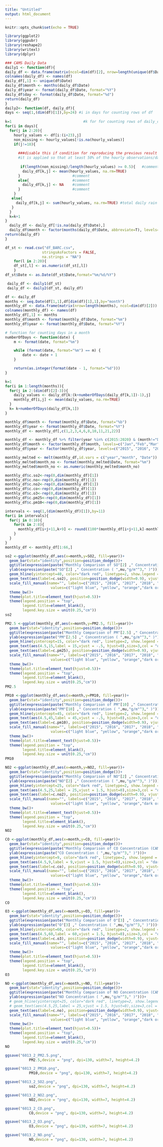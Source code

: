 ---
title: "Untitled"
output: html_document
---

```{r setup, include=FALSE}
knitr::opts_chunk$set(echo = TRUE)
```

```{r echo = FALSE}
library(ggplot2)
library(ggpubr)
library(reshape2)
library(writexl)
library(dplyr)
```
```{r}
### CAMS Daily Data
daily1 <- function(df){
daily_df <- data.frame(matrix(ncol=dim(df)[2], nrow=length(unique(df$Date))))
colnames(daily_df) <- names(df)
daily_df[,1] <- unique(df$Date)
daily_df$month <- months(daily_df$Date)
daily_df$year <- format(daily_df$Date, format="%Y")
daily_df$day <- format(daily_df$Date, format="%d")
return(daily_df)
}
daily2<- function(df, daily_df){
days <- seq(1,(dim(df)[1]),by=24) #i in days for counting rows of df
 
k=1                                 #k for for counting rows of daily_df
for(i in days){
  for(j in 2:20){
    hourly_values <- df[i:(i+23),j]
    non_missing <- hourly_values[!is.na(hourly_values)]
    if(j!=18){
      
      ###disable this if condition for reproducing the previous result
      #it is applied so that at least 50% of the hourly observations/day are available
      
       if(length(non_missing)/length(hourly_values) >= 0.5){   #comment
        daily_df[k,j] <- mean(hourly_values, na.rm=TRUE)
      }                        #comment
      else{                    #comment
        daily_df[k,j] <- NA    #comment
      }                        #comment
    }
   else{
     daily_df[k,j] <- sum(hourly_values, na.rm=TRUE) #total daily rain
   }
  }
  k=k+1
}
  daily_df <- daily_df[!is.na(daily_df$Date),]
  daily_df$month <- factor(months(daily_df$Date, abbreviate=T), levels=unique(months(daily_df$Date, abbreviate=T)))
return(daily_df)
}
```

```{r}
df_st <- read.csv("df_BARC.csv", 
                 stringsAsFactors = FALSE,
                 na.strings = "NA")
    for(l in 2:20){
    df_st[,l] <- as.numeric(df_st[,l])
    }
df_st$Date <- as.Date(df_st$Date,format="%m/%d/%Y")

 daily_df <- daily1(df_st)
 daily_df <- daily2(df_st, daily_df)
```


```{r}
df <- daily_df
months <- seq.Date(df[1,1],df[dim(df)[1],1],by="month")
monthly_df <- data.frame(matrix(nrow=length(months), ncol=dim(df)[2]))
colnames(monthly_df) <- names(df)
monthly_df[,1] <- months
monthly_df$month <- format(monthly_df$Date, format="%m")
monthly_df$year <- format(monthly_df$Date, format="%Y")
```

```{r}
# function for counting days in a month 
numberOfDays <- function(date) {
    m <- format(date, format="%m")

    while (format(date, format="%m") == m) {
        date <- date + 1
    }

    return(as.integer(format(date - 1, format="%d")))
}
```

```{r}
k=1
for(i in 1:length(months)){
  for(j in 2:(dim(df)[2]-3)){
    daily_values <- daily_df[k:(k+numberOfDays(daily_df[k,1])-1),j]
    monthly_df[i,j] <- mean(daily_values, na.rm=TRUE)
  }
  k= k+numberOfDays(daily_df[k,1])
}
```


```{r}
monthly_df$month <- format(monthly_df$Date, format="%b")
monthly_df$year <- format(monthly_df$Date, format="%Y")
monthly_df <- monthly_df[,c(1,2,3,4,6,8,10,11,21,22)]
```

```{r}
monthly_df <- monthly_df %>% filter(year %in% c(2015:2020) & (month!="Dec")) 
monthly_df$month <- factor(monthly_df$month, levels=c("Jan","Feb","Mar","Apr","May","Jun","Jul","Aug","Sep","Oct","Nov","Dec"))
monthly_df$year <- factor(monthly_df$year, levels=c("2015", "2016", "2017", "2018", "2019", "2020"))
```

```{r}
monthly_melted <- melt(monthly_df,id.vars = c("year","month", "Date"))
monthly_melted$month_no <- format(monthly_melted$Date, format="%m")
monthly_melted$month_no <- as.numeric(monthly_melted$month_no)

monthly_df$c.so2<-rep(0,dim(monthly_df)[1])
monthly_df$c.no<-rep(0,dim(monthly_df)[1])
monthly_df$c.no2<-rep(0,dim(monthly_df)[1])
monthly_df$c.co<-rep(0,dim(monthly_df)[1])
monthly_df$c.o3<-rep(0,dim(monthly_df)[1])
monthly_df$c.pm25<-rep(0,dim(monthly_df)[1])
monthly_df$c.pm10<-rep(0,dim(monthly_df)[1])
```

```{r}
intervals <- seq(1,(dim(monthly_df)[1]),by=11)
for(i in intervals){
  for(j in 0:10){
    for(k in 2:8){
      monthly_df[i+j+11,k+9] <- round((100*(monthly_df[i+j+11,k]-monthly_df[i+j,k])/monthly_df[i+j,k]),digits=0)
    }
  }
}
monthly_df <- monthly_df[1:66,]
```


```{r}
so2 <-ggplot(monthly_df,aes(x=month,y=SO2, fill=year))+
  geom_bar(stat="identity",position=position_dodge())+
  ggtitle(expression(paste("Monthly Comparison of SO"[2] ," Concentration (CAMS-2)")))+ xlab("Month")+ 
  ylab(expression(paste("SO"[2] ," Concentration ( ",mu,"g/m"^3," )")))+
  geom_hline(yintercept=40, color="dark red", linetype=2, show.legend = T)+geom_text(aes(4.5,40,label =40,vjust = 1.5, hjust=0),size=3,col = "dark red")+
  geom_text(aes(label=c.so2), position=position_dodge(width=0.9), vjust=-0.35, size=2)+
  scale_fill_manual(name="", labels=c("2015", "2016", "2017", "2018", "2019", "2020"),
                     values=c("light blue", "yellow", "orange","dark orange", "maroon","red"))+
  theme_bw()+
  theme(plot.title=element_text(hjust=0.5))+
  theme(legend.position = "top", 
        legend.title=element_blank(),
        legend.key.size = unit(0.25,"cm"))
so2
```
```{r}
PM2.5 <-ggplot(monthly_df,aes(x=month,y=PM2.5, fill=year))+
  geom_bar(stat="identity",position=position_dodge())+
  ggtitle(expression(paste("Monthly Comparison of PM"[2.5] ," Concentration (CAMS-2)")))+ xlab("Month")+ 
  ylab(expression(paste("PM"[2.5] ," Concentration ( ",mu,"g/m"^3," )")))+
  geom_hline(yintercept=15, color="dark red", linetype=2, show.legend = T)+
  geom_text(aes(4.5,15,label = 15,vjust = -.5, hjust=0),size=3,col = "dark red")+
  geom_text(aes(label=c.pm25), position=position_dodge(width=0.9), vjust=-0.35, size=2,col = "black")+
  scale_fill_manual(name="", labels=c("2015", "2016", "2017", "2018", "2019", "2020"),
                     values=c("light blue", "yellow", "orange","dark orange", "maroon","red"))+ylim(c(0,230))+
  theme_bw()+
  theme(plot.title=element_text(hjust=0.5))+
  theme(legend.position = "top", 
        legend.title=element_blank(),
        legend.key.size = unit(0.25,"cm"))
PM2.5
```

```{r}
PM10 <-ggplot(monthly_df,aes(x=month,y=PM10, fill=year))+
  geom_bar(stat="identity",position=position_dodge())+
  ggtitle(expression(paste("Monthly Comparison of PM"[10] ," Concentration (CAMS-2)")))+ xlab("Month")+ 
  ylab(expression(paste("PM"[10] ," Concentration ( ",mu,"g/m"^3," )")))+
  geom_hline(yintercept=45, color="dark red", linetype=2, show.legend = T)+
  geom_text(aes(4.5,45,label = 45,vjust = -.5, hjust=0),size=3,col = "dark red")+
  geom_text(aes(label=c.pm10), position=position_dodge(width=0.9), vjust=-0.35, size=2,col = "black")+
  scale_fill_manual(name="", labels=c("2015", "2016", "2017", "2018", "2019", "2020"),
                     values=c("light blue", "yellow", "orange","dark orange", "maroon","red"))+ylim(c(0,430))+
  theme_bw()+
  theme(plot.title=element_text(hjust=0.5))+
  theme(legend.position = "top", 
        legend.title=element_blank(),
        legend.key.size = unit(0.25,"cm"))
PM10
```


```{r}
NO2 <-ggplot(monthly_df,aes(x=month,y=NO2, fill=year))+
  geom_bar(stat="identity",position=position_dodge())+
  ggtitle(expression(paste("Monthly Comparison of NO"[2] ," Concentration (CAMS-2)")))+ xlab("Month")+ 
  ylab(expression(paste("NO"[2] ," Concentration ( ",mu,"g/m"^3," )")))+
  geom_hline(yintercept=25, color="dark red", linetype=2, show.legend = T)+
  geom_text(aes(4.5,25,label = 25,vjust = 1.5, hjust=0),size=3,col = "dark red")+
  geom_text(aes(label=c.no2), position=position_dodge(width=0.9), vjust=-0.35, size=2,col = "black")+
  scale_fill_manual(name="", labels=c("2015", "2016", "2017", "2018", "2019", "2020"),
                     values=c("light blue", "yellow", "orange","dark orange", "maroon","red"))+ylim(c(0,110))+
  theme_bw()+
  theme(plot.title=element_text(hjust=0.5))+
  theme(legend.position = "top", 
        legend.title=element_blank(),
        legend.key.size = unit(0.25,"cm"))
NO2
```


```{r}
CO <-ggplot(monthly_df,aes(x=month,y=CO, fill=year))+
  geom_bar(stat="identity",position=position_dodge())+
  ggtitle(expression(paste("Monthly Comparison of CO Concentration (CAMS-2)")))+ xlab("Month")+ 
  ylab(expression(paste("CO Concentration ( ",mu,"g/m"^3," )")))+
  geom_hline(yintercept=9, color="dark red", linetype=2, show.legend = T)+
  geom_text(aes(4.5,9,label = 9,vjust = 1.5, hjust=0),size=3,col = "dark red")+
  geom_text(aes(label=c.co), position=position_dodge(width=0.9), vjust=-0.35, size=2,col = "black")+
  scale_fill_manual(name="", labels=c("2015", "2016", "2017", "2018", "2019", "2020"),
                     values=c("light blue", "yellow", "orange","dark orange", "maroon","red"))+
  theme_bw()+
  theme(plot.title=element_text(hjust=0.5))+
  theme(legend.position = "top", 
        legend.title=element_blank(),
        legend.key.size = unit(0.25,"cm"))
CO
```

```{r}
O3 <-ggplot(monthly_df,aes(x=month,y=O3, fill=year))+
  geom_bar(stat="identity",position=position_dodge())+
  ggtitle(expression(paste("Monthly Comparison of O"[3] ," Concentration (CAMS-2)")))+ xlab("Month")+ 
  ylab(expression(paste("O"[3] ," Concentration ( ",mu,"g/m"^3," )")))+
  geom_hline(yintercept=60, color="dark red", linetype=2, show.legend = T)+
  geom_text(aes(4.5,60,label = 60,vjust = 1.5, hjust=0),size=3,col = "dark red")+
  geom_text(aes(label=c.o3), position=position_dodge(width=0.9), vjust=-0.35, size=2,col = "black")+
  scale_fill_manual(name="", labels=c("2015", "2016", "2017", "2018", "2019", "2020"),
                     values=c("light blue", "yellow", "orange","dark orange", "maroon","red"))+
  theme_bw()+
  theme(plot.title=element_text(hjust=0.5))+
  theme(legend.position = "top", 
        legend.title=element_blank(),
        legend.key.size = unit(0.25,"cm"))
O3
```

```{r}
NO <-ggplot(monthly_df,aes(x=month,y=NO, fill=year))+
  geom_bar(stat="identity",position=position_dodge())+
  ggtitle(expression(paste("Monthly Comparison of NO Concentration (CAMS-2)")))+ xlab("Month")+ 
  ylab(expression(paste("NO Concentration ( ",mu,"g/m"^3," )")))+
  # geom_hline(yintercept=25, color="dark red", linetype=2, show.legend = T)+
  # geom_text(aes(4.5,25,label = 25,vjust = 1.5, hjust=0),size=3,col = "dark red")+
  geom_text(aes(label=c.no), position=position_dodge(width=0.9), vjust=-0.35, size=2,col = "black")+
  scale_fill_manual(name="", labels=c("2015", "2016", "2017", "2018", "2019", "2020"),
                     values=c("light blue", "yellow", "orange","dark orange", "maroon","red"))+ylim(c(0,165))+
  theme_bw()+
  theme(plot.title=element_text(hjust=0.5))+
  theme(legend.position = "top", 
        legend.title=element_blank(),
        legend.key.size = unit(0.25,"cm"))
NO
```

```{r}
ggsave("6013_2_PM2.5.png",
           PM2.5,device = "png", dpi=130, width=7, height=4.2)
```
```{r}
ggsave("6013_2_PM10.png",
           PM10,device = "png", dpi=130, width=7, height=4.2)
```
```{r}
ggsave("6013_2_SO2.png",
           so2,device = "png", dpi=130, width=7, height=4.2)
```
```{r}
ggsave("6013_2_NO2.png",
           NO2,device = "png", dpi=130, width=7, height=4.2)
```
```{r}
ggsave("6013_2_CO.png",
           CO,device = "png", dpi=130, width=7, height=4.2)
```
```{r}
ggsave("6013_2_O3.png",
           O3,device = "png", dpi=130, width=7, height=4.2)
```
```{r}
ggsave("6013_2_NO.png",
           NO,device = "png", dpi=130, width=7, height=4.2)
```